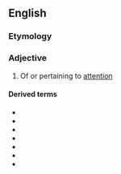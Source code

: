 ==English==

===Etymology===
{{suffix|en|attention|al}}

===Adjective===
{{en-adj}}

# Of or pertaining to [[attention]]

====Derived terms====
* {{l|en|attentional bias}}
* {{l|en|attentional blink}}
* {{l|en|attentional focus}}
* {{l|en|attentional operator}}
* {{l|en|attentional shift}}
* {{l|en|attentional style}}
* {{l|en|attentional wastage}}